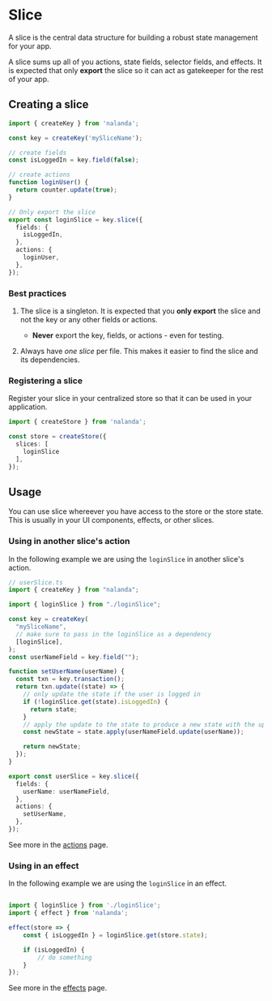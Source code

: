 # Slice

A slice is the central data structure for building a robust state management for your app.

A slice sums up all of you actions, state fields, selector fields, and effects. It is expected that only **export** the slice so it can act as gatekeeper for the rest of your app.

## Creating a slice

```ts
import { createKey } from 'nalanda';

const key = createKey('mySliceName');

// create fields
const isLoggedIn = key.field(false);

// create actions
function loginUser() {
  return counter.update(true);
}

// Only export the slice
export const loginSlice = key.slice({
  fields: {
    isLoggedIn,
  },
  actions: {
    loginUser,
  },
});
```

### Best practices

1. The slice is a singleton. It is expected that you **only export** the slice and not the key or any other fields or actions.
    - **Never** export the key, fields, or actions - even for testing.

2. Always have *one slice* per file. This makes it easier to find the slice and its dependencies.

### Registering a slice

Register your slice in your centralized store so that it can be used in your application.

```ts
import { createStore } from 'nalanda';

const store = createStore({
  slices: [
    loginSlice
  ],
});
```

## Usage

You can use slice whereever you have access to the store or the store state. This is usually in your UI components, effects, or other slices.

### Using in another slice's action

In the following example we are using the `loginSlice` in another slice's action.


```ts
// userSlice.ts
import { createKey } from "nalanda";

import { loginSlice } from "./loginSlice";

const key = createKey(
  "mySliceName",
  // make sure to pass in the loginSlice as a dependency
  [loginSlice],
);
const userNameField = key.field("");

function setUserName(userName) {
  const txn = key.transaction();
  return txn.update((state) => {
    // only update the state if the user is logged in
    if (!loginSlice.get(state).isLoggedIn) {
      return state;
    }
    // apply the update to the state to produce a new state with the updated userName
    const newState = state.apply(userNameField.update(userName));

    return newState;
  });
}

export const userSlice = key.slice({
  fields: {
    userName: userNameField,
  },
  actions: {
    setUserName,
  },
});
```

See more in the [actions](./actions) page.


### Using in an effect

In the following example we are using the `loginSlice` in an effect.

```ts

import { loginSlice } from './loginSlice';
import { effect } from 'nalanda';

effect(store => {
    const { isLoggedIn } = loginSlice.get(store.state);

    if (isLoggedIn) {
        // do something
    }
});
```

See more in the [effects](./effects) page.